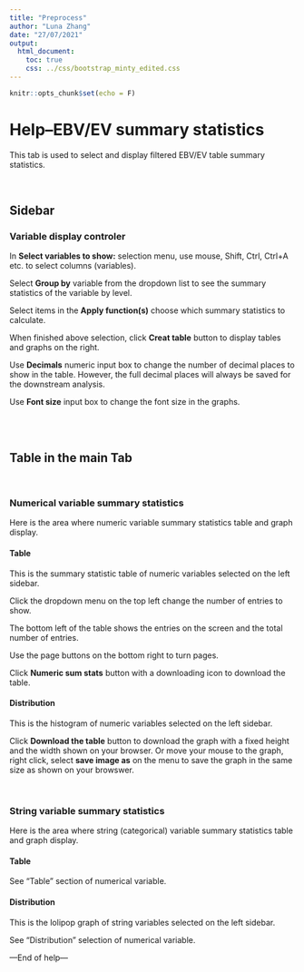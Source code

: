 ```yaml
---
title: "Preprocess"
author: "Luna Zhang"
date: "27/07/2021"
output:
  html_document:
    toc: true
    css: ../css/bootstrap_minty_edited.css
---
```


```r
knitr::opts_chunk$set(echo = F)
```

# Help--EBV/EV summary statistics
This tab is used to select and display filtered EBV/EV table summary statistics.

<br>

## Sidebar
### Variable display controler
In **Select variables to show:** selection menu, use mouse, Shift, Ctrl, Ctrl+A etc. to select columns (variables).

Select **Group by** variable from the dropdown list to see the summary statistics of the variable by level.

Select items in the **Apply function(s)** choose which summary statistics to calculate.

When finished above selection, click **Creat table** button to display tables and graphs on the right.

Use **Decimals** numeric input box to change the number of decimal places to show in the table. However, the full decimal places will
always be saved for the downstream analysis.

Use **Font size** input box to change the font size in the graphs.

<br>
<br>


## Table in the main Tab

<br>

### Numerical variable summary statistics
Here is the area where numeric variable summary statistics table and graph display.

#### Table
This is the summary statistic table of numeric variables selected on the left sidebar.

Click the dropdown menu on the top left change the number of entries to show.

The bottom left of the table shows the entries on the screen and the total number of entries.

Use the page buttons on the bottom right to turn pages.

Click **Numeric sum stats** button with a downloading icon to download the table.

#### Distribution
This is the histogram of numeric variables selected on the left sidebar.

Click **Download the table** button to download the graph with a fixed height and the width shown on your browser. 
Or move your mouse to the graph, right click, select **save image as** on the menu to save the graph in the same size as shown on your browswer.

<br>

### String variable summary statistics
Here is the area where string (categorical) variable summary statistics table and graph display.

#### Table
See "Table" section of numerical variable.

#### Distribution
This is the lolipop graph of string variables selected on the left sidebar.

See "Distribution" selection of numerical variable.

---End of help---